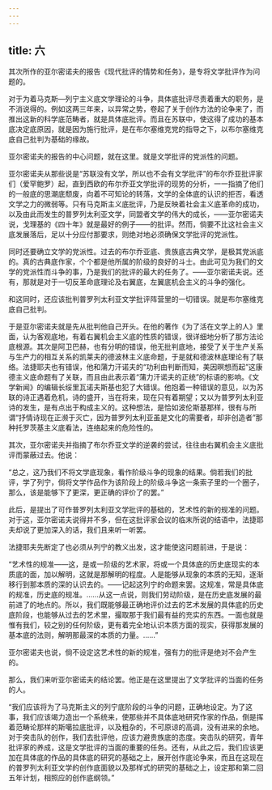 ```yaml
---
---
---
```

title: 六
---



其次所作的亚尔密诺夫的报告《现代批评的情势和任务》，是专将文学批评作为问题的。

对于为着马克斯—列宁主义底文学理论的斗争，具体底批评尽责着重大的职务，是不消说得的。例如这两三年来，以异常之势，卷起了关于创作方法的论争来了，而推出这新的科学底范畴者，就是具体底批评。而且在苏联中，使这得了成功的基本底决定底原因，就是因为施行批评，是在布尔塞维克党的指导之下，以布尔塞维克底自己批判为基础的缘故。

亚尔密诺夫的报告的中心问题，就在这里。就是文学批评的党派性的问题。

亚尔密诺夫从那些说是“苏联没有文学，所以也不会有文学批评”的布尔乔亚批评家们（爱罕鲍罗）起，直到西欧的布尔乔亚文学批评的现势的分析，一一指摘了他们的一般底的思潮底颓废，向着不可知论的转落，文学的全体底的认识的拒否，看透文学之力的微弱等。只有马克斯主义底批评，乃是反映着社会主义底革命的成功，以及由此而发生的普罗列太利亚文学，同盟者文学的伟大的成长，——亚尔密诺夫说，戈理基的《四十年》就是最好的例子——的批评。然而，倘要不比这社会主义底发展落后，足以十分应付那要求，则绝对地必须确保文学批评的党派性。

同时还要确立文学的党派性。过去的布尔乔亚底、贵族底古典文学，是极其党派底的。真的古典底作家，个个都是他所属的阶级的良好的斗士。由此可见为我们的文学的党派性而斗争的事，乃是我们的批评的最大的任务了。——亚尔密诺夫说。还有，那就是对于一切反革命底理论及右翼底，左翼底机会主义的斗争的强化。

和这同时，还应该批判普罗列太利亚文学批评阵营里的一切错误。就是布尔塞维克底自己批判。

于是亚尔密诺夫就是先从批判他自己开头。在他的著作《为了活在文学上的人》里面，认为客观底地，有着右翼机会主义底的性质的错误，很详细地分析了那方法论底根源。其次是阿卫巴赫，也有分明的错误，他无批判底地，接受了关于生产关系与生产力的相互关系的凯莱夫的德波林主义底命题，于是就和德波林底理论有了联络。法捷耶夫也有错误，他和蒲力汗诺夫的“功利由判断而知，美因暝想而起”这康德主义底命题有了关联，而且由此表示着“蒲力汗诺夫的正统”的标语的影响。《文学新闻》的编辑长绥里瓦诺夫斯基也犯了大错误。他抱着一种错误的意见，以为苏联的诗正遇着危机，诗的盛开，当在将来，现在只有着期望；又以为普罗列太利亚诗的发生，是有点出于构成主义的。这种想法，是恰如波伦斯基那样，很有与所谓“抒情诗现在正濒于灭亡，因为普罗列太利亚虽是文化的需要者，却非创造者”那种托罗茨基主义底看法，连络起来的危险性的。

其次，亚尔密诺夫并指摘了布尔乔亚文学的逆袭的尝试，往往由右翼机会主义底批评而蒙蔽过去。他说：

“总之，这乃我们不将文学底现象，看作阶级斗争的现象的结果。倘若我们的批评，学了列宁，倘将文学作品作为该阶段上的阶级斗争这一条索子里的一个圈子，那么，该是能够下了更深，更正确的评价了的罢。”

此后，是提出了可作普罗列太利亚文学批评的基础的，艺术性的新的规准的问题。对于这，亚尔密诺夫说得并不多，但在这批评家会议的临末所说的结语中，法捷耶夫却说了更加深入的话，我们且来听一听罢。

法捷耶夫先断定了也必须从列宁的教义出发，这才能使这问题前进，于是说：

“艺术性的规准——这，是或一阶级的艺术家，将或一个具体底的历史底现实的本质底的面，加以解明，这就是那解明的程度。人是能够从现象的本质的无知，逐渐移行到那本质的深的认识去的。——记起这列宁的命题来罢。这规准，常是具体底的规准，历史底的规准。……从这一点说，则我们劳动阶级，是在历史底发展的最前进了的地点的。所以，我们既能够最正确地评价过去的艺术发展的具体底的历史底阶段，也能够从过去的艺术里，撮取那于我们最有益的充实的东西。一面也就是惟有我们，较之别的任何阶级，更有着完全地认识本质方面的现实，获得那发展的基本底的法则，解明那最深的本质的力量。……”

亚尔密诺夫也说，倘不设定这艺术性的新的规准，强有力的批评是绝对不会产生的。

那么，我们来听亚尔密诺夫的结论罢。他正是在这里提出了文学批评的当面的任务的人。

“我们应该将为了马克斯主义的列宁底阶段的斗争的问题，正确地设定。为了这事，我们应该竭力造出一个系统来，使那些并不具体底地研究作家的作品，倒是挥着范畴论那样的斯噶拉底批评，以及粗杂的，不可原谅的高调，没有进来的余地。对于突击队的创作，我们去批评他，应该力避贵族底的态度。突击队的研究，青年批评家的养成，这是文学批评的当面的重要的任务。还有，从此之后，我们应该更加在具体底的作品的具体底的研究的基础之上，展开创作底论争来，而且在这现在的普罗列太利亚文学的创作底面貌以及那样式的研究的基础之上，设定那和第二回五年计划，相照应的创作底纲领。”